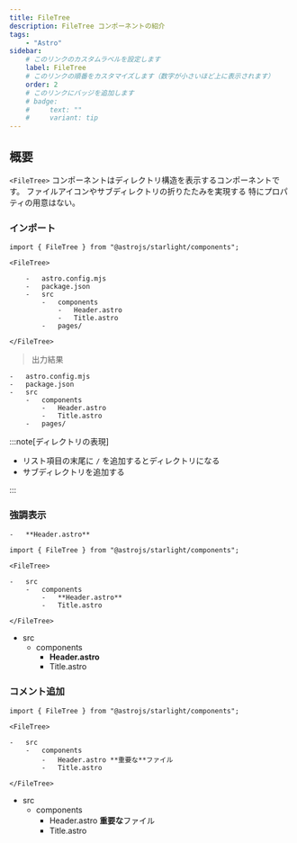 ```yaml
---
title: FileTree
description: FileTree コンポーネントの紹介
tags:
    - "Astro"
sidebar:
    # このリンクのカスタムラベルを設定します
    label: FileTree
    # このリンクの順番をカスタマイズします（数字が小さいほど上に表示されます）
    order: 2
    # このリンクにバッジを追加します
    # badge:
    #     text: ""
    #     variant: tip
---
```



## 概要

`<FileTree>` コンポーネントはディレクトリ構造を表示するコンポーネントです。
ファイルアイコンやサブディレクトリの折りたたみを実現する
特にプロパティの用意はない。

### インポート

```mdx
import { FileTree } from "@astrojs/starlight/components";

<FileTree>

    -   astro.config.mjs
    -   package.json
    -   src
        -   components
            -   Header.astro
            -   Title.astro
        -   pages/

</FileTree>
```

> 出力結果

<FileTree>

    -   astro.config.mjs
    -   package.json
    -   src
        -   components
            -   Header.astro
            -   Title.astro
        -   pages/

</FileTree>

:::note[ディレクトリの表現]

-   リスト項目の末尾に `/` を追加するとディレクトリになる
-   サブディレクトリを追加する

:::

### 強調表示

```txt
-   **Header.astro**
```

```mdx
import { FileTree } from "@astrojs/starlight/components";

<FileTree>

-   src
    -   components
        -   **Header.astro**
        -   Title.astro

</FileTree>
```

<FileTree>

-   src
    -   components
        -   **Header.astro**
        -   Title.astro

</FileTree>

### コメント追加

```mdx
import { FileTree } from "@astrojs/starlight/components";

<FileTree>

-   src
    -   components
        -   Header.astro **重要な**ファイル
        -   Title.astro

</FileTree>
```

<FileTree>

-   src
    -   components
        -   Header.astro **重要な**ファイル
        -   Title.astro

</FileTree>

